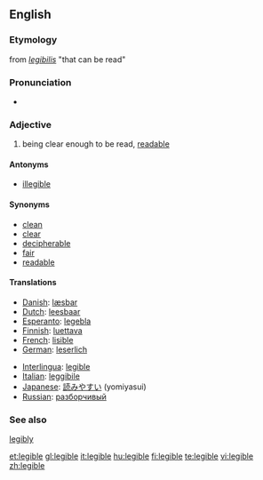 ==English==
===Etymology===
from {{LL.}} ''[[legibilis]]'' "that can be read"

===Pronunciation===
*{{IPA|/ˈlɛʤəbl/}}

=== Adjective ===
# being clear enough to be read, [[readable]]

====Antonyms====
*[[illegible]]

====Synonyms====
*[[clean]]
*[[clear]]
*[[decipherable]]
*[[fair]]
*[[readable]]

====Translations====
{{top}}
*[[Danish]]: [[læsbar]]
*[[Dutch]]: [[leesbaar]]
*[[Esperanto]]: [[legebla]]
*[[Finnish]]: [[luettava]]
*[[French]]: [[lisible]]
*[[German]]: [[leserlich]]
{{mid}}
*[[Interlingua]]: [[legible]]
*[[Italian]]: [[leggibile]]
*[[Japanese]]: [[読みやすい]] (yomiyasui)
*[[Russian]]: [[разборчивый]]
{{bottom}}

===See also===
[[legibly]]

[[et:legible]]
[[gl:legible]]
[[it:legible]]
[[hu:legible]]
[[fi:legible]]
[[te:legible]]
[[vi:legible]]
[[zh:legible]]